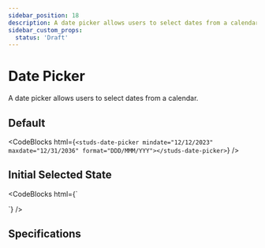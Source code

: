 ```yaml
---
sidebar_position: 18
description: A date picker allows users to select dates from a calendar.
sidebar_custom_props:
  status: 'Draft'
---
```


# Date Picker

<HeaderComponent
  htmlTag="studs-date-picker"
  jsxTag="StudsDatePicker"
  version="Since 1.0"
  status="Draft"
  urlStrbook="studs-inputs-datepicker--docs"
/>

A date picker allows users to select dates from a calendar.


## Default

<ResizerFeatures>
      <studs-date-picker mindate="12/12/2023" maxdate="12/31/2036" format="DDD/MMM/YYY"></studs-date-picker>
</ResizerFeatures>

<CodeBlocks
  html={`<studs-date-picker mindate="12/12/2023" maxdate="12/31/2036" format="DDD/MMM/YYY"></studs-date-picker>`}
/>

## Initial Selected State

<ResizerFeatures>
  <div style={{height: 350, display: 'flex', justifyContent: 'center'}}>
    <studs-date-picker value="2024-03-10" mindate="12/12/2023" maxdate="12/31/2036" format="DDD/MMM/YYY"></studs-date-picker>
  </div>
</ResizerFeatures>

<CodeBlocks
  html={`
<div style={{height: 350, display: 'flex', justifyContent: 'center'}}>
  <studs-date-picker value="2024-03-10" mindate="12/12/2023" maxdate="12/31/2036" format="DDD/MMM/YYY"></studs-date-picker>
</div>
  `}
/>

## Specifications


<PropertyTabs componentKey="date-picker" />